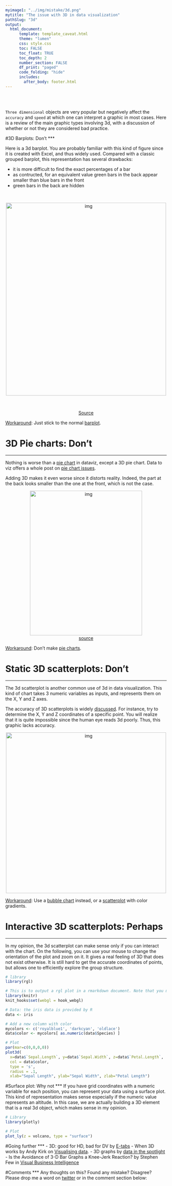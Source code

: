 ```yaml
---
myimage1: "../img/mistake/3d.png"
mytitle: "The issue with 3D in data visualization"
pathSlug: "3d"
output:
  html_document:
      template: template_caveat.html
      theme: "lumen"
      css: style.css
      toc: FALSE
      toc_float: TRUE
      toc_depth: 2
      number_section: FALSE
      df_print: "paged"
      code_folding: "hide"
      includes:
        after_body: footer.html
---
```


<br><br>
<div class="mycontent">

`Three dimensional` objects are very popular but negatively affect the `accuracy` and `speed` at which one can interpret a graphic in most cases. Here is a review of the main graphic types involving 3d, with a discussion of whether or not they are considered bad practice.


#3D Barplots: Don't
***

Here is a 3d barplot. You are probably familiar with this kind of figure since it is created with Excel, and thus widely used. Compared with a classic grouped barplot, this representation has several drawbacks:

- it is more difficult to find the exact percentages of a bar
- as contructed, for an equivalent value green bars in the back appear smaller than blue bars in the front
- green bars in the back are hidden

<br>

<center>
<img src="IMG/ThreeDBarplot.png" alt="img" width="500" height="600">
</center>

<br>

<center>[Source](https://www.quora.com/How-is-a-3D-column-chart-made-in-Excel)</center>


<u>Workaround</u>: Just stick to the normal [barplot](https://www.data-to-viz.com/graph/barplot.html).





# 3D Pie charts: Don't
***
Nothing is worse than a [pie chart](https://www.data-to-viz.com/caveat/pie.html) in dataviz, except a 3D pie chart. Data to viz offers a whole post on [pie chart issues](https://www.data-to-viz.com/caveat/pie.html).

Adding 3D makes it even worse since it distorts reality. Indeed, the part at the back looks smaller than the one at the front, which is not the case.

<center>
<img src="IMG/pie3d.png" alt="img" width="350" height="450">
</center>

<center>[source](http://www.e-tabs.com/data-viz-blog/3d-good-hd-bad-dv/)</center>

<u>Workaround</u>: Don't make [pie charts](https://www.data-to-viz.com/caveat/pie.html).





# Static 3D scatterplots: Don't
***
The 3d scatterplot is another common use of 3d in data visualization. This kind of chart takes 3 numeric variables as inputs, and represents them on the X, Y and Z axes.

The accuracy of 3D scatterplots is widely [discussed](https://www.gabrielaplucinska.com/blog/2017/8/7/3d-graphs). For instance, try to determine the X, Y and Z coordinates of a specific point. You will realize that it is quite impossible since the human eye reads 3d poorly. Thus, this graphic lacks accuracy.

<center>
<img src="IMG/scatter3d.png" alt="img" width="500" height="500">
</center>

<u>Workaround</u>: Use a [bubble chart](https://www.data-to-viz.com/graph/bubble.html) instead, or a [scatterplot](https://www.data-to-viz.com/graph/scatter.html) with color gradients.




# Interactive 3D scatterplots: Perhaps
***

In my opinion, the 3d scatterplot can make sense only if you can interact with the chart. On the following, you can use your mouse to change the orientation of the plot and zoom on it. It gives a real feeling of 3D that does not exist otherwise. It is still hard to get the accurate coordinates of points, but allows one to efficiently explore the group structure.

```r
# library
library(rgl)

# This is to output a rgl plot in a rmarkdown document. Note that you must add webgl=TRUE, results='hide' in the chunck header
library(knitr)
knit_hooks$set(webgl = hook_webgl)

# Data: the iris data is provided by R
data <- iris

# Add a new column with color
mycolors <- c('royalblue1', 'darkcyan', 'oldlace')
data$color <- mycolors[ as.numeric(data$Species) ]

# Plot
par(mar=c(0,0,0,0))
plot3d(
  x=data$`Sepal.Length`, y=data$`Sepal.Width`, z=data$`Petal.Length`,
  col = data$color,
  type = 's',
  radius = .1,
  xlab="Sepal Length", ylab="Sepal Width", zlab="Petal Length")
```


#Surface plot: Why not
***
If you have grid coordinates with a numeric variable for each position, you can represent your data using a surface plot. This kind of representation makes sense especially if the numeric value represents an altitude. In this case, we are actually building a 3D element that is a real 3d object, which makes sense in my opinion.

```r
# Library
library(plotly)

# Plot
plot_ly(z = volcano, type = "surface")
```




#Going further
***
- 3D: good for HD, bad for DV by [E-tabs](http://www.e-tabs.com/data-viz-blog/3d-good-hd-bad-dv/)
- When 3D works by Andy Kirk on [Visualising data](http://www.visualisingdata.com/2015/03/when-3d-works/).
- 3D graphs by [data in the spotlight](https://www.gabrielaplucinska.com/blog/2017/8/7/3d-graphs)
- Is the Avoidance of 3-D Bar Graphs a Knee-Jerk Reaction? by Stephen Few in [Visual Business Intelligence](https://www.perceptualedge.com/blog/?p=2362)

#Comments
***
Any thoughts on this? Found any mistake? Disagree? Please drop me a word on [twitter](https://twitter.com/R_Graph_Gallery) or in the comment section below:
<br>



</div>









